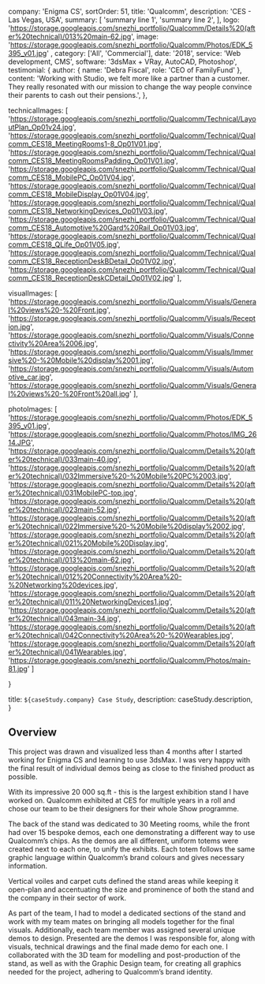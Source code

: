 

  company: 'Enigma CS',
  sortOrder: 51,
  title: 'Qualcomm',
  description:
    'CES - Las Vegas, USA',
  summary: [
    'summary line 1',
    'summary line 2',
  ],
  logo: 'https://storage.googleapis.com/snezhi_portfolio/Qualcomm/Details%20(after%20technical)/013%20main-62.jpg',
  image: 'https://storage.googleapis.com/snezhi_portfolio/Qualcomm/Photos/EDK_5395_v01.jpg' ,
  category: ['All', 'Commercial'],
  date: '2018',
  service: 'Web development, CMS',
  software: '3dsMax + VRay, AutoCAD, Photoshop',
  testimonial: {
    author: { name: 'Debra Fiscal', role: 'CEO of FamilyFund' },
    content:
      'Working with Studio, we felt more like a partner than a customer. They really resonated with our mission to change the way people convince their parents to cash out their pensions.',
  },

  technicalImages: [
    'https://storage.googleapis.com/snezhi_portfolio/Qualcomm/Technical/LayoutPlan_Op01v24.jpg',
    'https://storage.googleapis.com/snezhi_portfolio/Qualcomm/Technical/Qualcomm_CES18_MeetingRooms1-8_Op01V01.jpg',
    'https://storage.googleapis.com/snezhi_portfolio/Qualcomm/Technical/Qualcomm_CES18_MeetingRoomsPadding_Op01V01.jpg',
    'https://storage.googleapis.com/snezhi_portfolio/Qualcomm/Technical/Qualcomm_CES18_MobilePC_Op01V04.jpg',
    'https://storage.googleapis.com/snezhi_portfolio/Qualcomm/Technical/Qualcomm_CES18_MobileDisplay_Op01V04.jpg',
    'https://storage.googleapis.com/snezhi_portfolio/Qualcomm/Technical/Qualcomm_CES18_NetworkingDevices_Op01V03.jpg',
    'https://storage.googleapis.com/snezhi_portfolio/Qualcomm/Technical/Qualcomm_CES18_Automotive%20Gard%20Rail_Op01V03.jpg',
    'https://storage.googleapis.com/snezhi_portfolio/Qualcomm/Technical/Qualcomm_CES18_QLife_Op01V05.jpg',
    'https://storage.googleapis.com/snezhi_portfolio/Qualcomm/Technical/Qualcomm_CES18_ReceptionDeskBDetail_Op01V02.jpg',
    'https://storage.googleapis.com/snezhi_portfolio/Qualcomm/Technical/Qualcomm_CES18_ReceptionDeskCDetail_Op01V02.jpg'
  ],

  visualImages: [
    'https://storage.googleapis.com/snezhi_portfolio/Qualcomm/Visuals/General%20views%20-%20Front.jpg',
    'https://storage.googleapis.com/snezhi_portfolio/Qualcomm/Visuals/Reception.jpg',
    'https://storage.googleapis.com/snezhi_portfolio/Qualcomm/Visuals/Connectivity%20Area%2006.jpg',
    'https://storage.googleapis.com/snezhi_portfolio/Qualcomm/Visuals/Immersive%20-%20Mobile%20display%2001.jpg',
    'https://storage.googleapis.com/snezhi_portfolio/Qualcomm/Visuals/Automotive_car.jpg',
    'https://storage.googleapis.com/snezhi_portfolio/Qualcomm/Visuals/General%20views%20-%20Front%20all.jpg' 
  ],

  photoImages: [
    'https://storage.googleapis.com/snezhi_portfolio/Qualcomm/Photos/EDK_5395_v01.jpg',
    'https://storage.googleapis.com/snezhi_portfolio/Qualcomm/Photos/IMG_2614.JPG',
    'https://storage.googleapis.com/snezhi_portfolio/Qualcomm/Details%20(after%20technical)/033main-40.jpg',
    'https://storage.googleapis.com/snezhi_portfolio/Qualcomm/Details%20(after%20technical)/032Immersive%20-%20Mobile%20PC%2003.jpg',
    'https://storage.googleapis.com/snezhi_portfolio/Qualcomm/Details%20(after%20technical)/031MobilePC-top.jpg',
    'https://storage.googleapis.com/snezhi_portfolio/Qualcomm/Details%20(after%20technical)/023main-52.jpg',
    'https://storage.googleapis.com/snezhi_portfolio/Qualcomm/Details%20(after%20technical)/022Immersive%20-%20Mobile%20display%2002.jpg',
    'https://storage.googleapis.com/snezhi_portfolio/Qualcomm/Details%20(after%20technical)/021%20Mobile%20Display.jpg',
    'https://storage.googleapis.com/snezhi_portfolio/Qualcomm/Details%20(after%20technical)/013%20main-62.jpg',
    'https://storage.googleapis.com/snezhi_portfolio/Qualcomm/Details%20(after%20technical)/012%20Connectivity%20Area%20-%20Networking%20devices.jpg',
    'https://storage.googleapis.com/snezhi_portfolio/Qualcomm/Details%20(after%20technical)/011%20NetworkingDevices1.jpg',
    'https://storage.googleapis.com/snezhi_portfolio/Qualcomm/Details%20(after%20technical)/043main-34.jpg',
    'https://storage.googleapis.com/snezhi_portfolio/Qualcomm/Details%20(after%20technical)/042Connectivity%20Area%20-%20Wearables.jpg',
    'https://storage.googleapis.com/snezhi_portfolio/Qualcomm/Details%20(after%20technical)/041Wearables.jpg',
    'https://storage.googleapis.com/snezhi_portfolio/Qualcomm/Photos/main-81.jpg'
  ]

}

  title: `${caseStudy.company} Case Study`,
  description: caseStudy.description,
}

## Overview

This project was drawn and visualized less than 4 months after I started working for Enigma CS and learning to use 3dsMax. I was very happy with the final result of individual demos being as close to the finished product as possible.

With its impressive 20 000 sq.ft - this is the largest exhibition stand I have worked on. Qualcomm exhibited at CES for multiple years in a roll and chose our team to be their designers for their whole Show programme.

The back of the stand was dedicated to 30 Meeting rooms, while the front had over 15 bespoke demos, each one demonstrating a different way to use Qualcomm’s chips.
As the demos are all different, uniform totems were created next to each one, to unify the exhibits. Each totem follows the same graphic language within Qualcomm’s brand colours and gives necessary information.

Vertical voiles and carpet cuts defined the stand areas while keeping it open-plan and accentuating the size and prominence of both the stand and the company in their sector of work. 

As part of the team, I had to model a dedicated sections of the stand and work with my team mates on bringing all models together for the final visuals. Additionally, each team member was assigned several unique demos to design. Presented are the demos I was responsible for, along with visuals, technical drawings and the final made demo for each one. 
I collaborated with the 3D team for modelling and post-production of the stand, as well as with the Graphic Design team, for creating all graphics needed for the project, adhering to Qualcomm’s brand identity.
